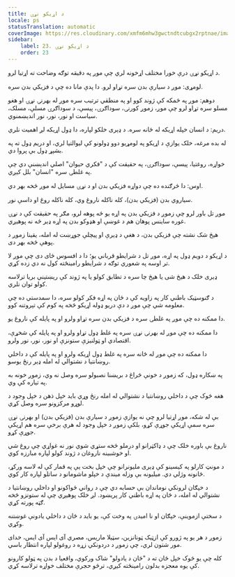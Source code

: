```yaml
---
title: د اړیکو نړۍ
locale: ps
statusTranslation: automatic
coverImage: https://res.cloudinary.com/xmfm6mhw3gwctndtcubgx2rptnae/image/upload/v1740468922/small_cover_tratado_de_psicologia_revolucionaria_a4c0dca4e0.webp
sidebar:
    label: 23. د اړیکو نړۍ
    order: 23
---
```

د اړیکو نړۍ درې خورا مختلف اړخونه لري چې موږ په دقیقه توګه وضاحت ته اړتیا لرو.

لومړی: موږ د سیارې بدن سره تړاو لرو. دا پدې مانا ده چې د فزیکي بدن سره.

دوهم: موږ په ځمکه کې ژوند کوو او په منطقي ترتیب سره موږ له بهرنۍ نړۍ او هغو مسلو سره تړاو لرو چې موږ، زموږ کورنۍ، سوداګرۍ، پیسې، د سوداګرۍ مسلې، مسلک، سیاست او نور، نور، نور اندېښمنوي.

دریم: د انسان خپله اړیکه له ځانه سره. د ډېری خلکو لپاره، دا ډول اړیکه لږ اهمیت نلري.

له بده مرغه، خلک یوازې د اړیکو په لومړیو دوو ډولونو کې لیوالتیا لري، او دریم ډول ته په بشپړ ډول بې پروا دي.

خواړه، روغتیا، پیسې، سوداګرۍ، په حقیقت کې د "فکري حیوان" اصلي اندېښنې دي چې په غلطۍ سره "انسان" بلل کیږي.

اوس: دا څرګنده ده چې دواړه فزیکي بدن او د نړۍ مسایل له موږ څخه بهر دي.

سیاروي بدن (فزیکي بدن)، کله ناکله ناروغ وي، کله ناکله روغ او داسې نور.

موږ تل باور لرو چې زموږ د فزیکي بدن په اړه یو څه پوهه لرو، مګر په حقیقت کې د نړۍ غوره ساینس پوهان هم د غوښې او هډوکو بدن په اړه ډیر څه نه پوهیږي.

هیڅ شک نشته چې فزیکي بدن، د هغې د ډیرې او پیچلې جوړښت له امله، یقینا زموږ د پوهې څخه بهر دی.

د اړیکو د دویم ډول په اړه، موږ تل د شرایطو قرباني یو؛ دا د افسوس ځای دی چې موږ لا تر اوسه په شعوري توګه د شرایطو رامینځته کول نه دي زده کړي.

ډیری خلک د هیڅ شی یا هیڅ چا سره د تطابق کولو یا په ژوند کې ریښتیني بریا ترلاسه کولو توان نلري.

د ګنوسټیک باطني کار په زاویه کې د ځان په اړه فکر کولو سره، دا سمدستي ده چې معلومه شي چې موږ د دې دریو ډوله اړیکو څخه په کوم کې تېروتنه کوو.

دا ممکنه ده چې موږ په غلطۍ سره د فزیکي بدن سره تړاو ولرو او په پایله کې ناروغ یو.

دا ممکنه ده چې موږ له بهرنۍ نړۍ سره په غلط ډول تړاو ولرو او په پایله کې شخړې، اقتصادي او ټولنیزې ستونزې او نور، نور، نور ولرو.

دا ممکنه ده چې موږ له ځانه سره په غلط ډول اړیکه ولرو او په پایله کې د داخلي روښانتیا د نشتوالي له امله ډیر رنځ یوسو.

په ښکاره ډول، که زموږ د خونې څراغ د بریښنا نصبولو سره وصل نه وي، زموږ خونه به په تیاره کې وي.

هغه څوک چې د داخلي روښانتیا د نشتوالي له امله رنځ وړي باید خپل ذهن د خپل وجود د لوړو مرکزونو سره وصل کړي.

بې له شکه، موږ اړتیا لرو چې نه یوازې زموږ د سیارې بدن (فزیکي بدن) او بهرنۍ نړۍ سره سمې اړیکې جوړې کړو، بلکې زموږ د خپل وجود له هرې برخې سره هم اړیکې جوړې کړو.

ناروغ بې باوره خلک چې د ډاکټرانو او درملو څخه ستړي شوي نور نه غواړي چې روغ شي او خوشبینه ناروغان د ژوند کولو لپاره مبارزه کوي.

د مونټ کارلو په کیسینو کې ډیری ملیونرانو چې خپل بخت یې په قمار کې له لاسه ورکړ، ځانونه وژلي دي. میلیونه بې وزله میندې د خپلو ماشومانو د ساتلو لپاره کار کوي.

د خپګان لرونکي نوماندان بې حسابه دي چې د رواني ځواکونو او داخلي روښانتیا د نشتوالي له امله، د ځان په اړه باطني کار پریښود. لږ خلک پوهیږي چې له ستونزو څخه ګټه پورته کړي.

د سختې ازموینې، خپګان او نا امیدۍ په وخت کې، یو باید د ځان د داخلي یادونې غوښتنه وکړي.

زموږ د هر یو په ژورو کې ازټیک ټونانزین، سټیلا ماریس، مصري آی ایس آی ایس، خدای مور شتون لري، چې زموږ د دردونکي زړه د روغولو لپاره انتظار باسي.

کله چې یو څوک خپل ځان ته د "ځان د یادولو" شاک ورکوي، واقعیا د بدن په ټولو کارونو کې یوه معجزه بدلون رامینځته کیږي، ترڅو حجرې مختلف خواړه ترلاسه کړي.

